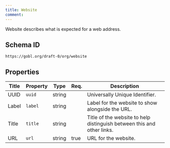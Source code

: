 ```yaml
---
title: Website
comment: 
---
```


Website describes what is expected for a web address.

## Schema ID

`https://gobl.org/draft-0/org/website`

## Properties

| Title | Property | Type   | Req. | Description                                                            |
|-------|----------|--------|------|------------------------------------------------------------------------|
| UUID  | `uuid`   | string |      | Universally Unique Identifier.                                         |
| Label | `label`  | string |      | Label for the website to show alongside the URL.                       |
| Title | `title`  | string |      | Title of the website to help distinguish between this and other links. |
| URL   | `url`    | string | true | URL for the website.                                                   |

